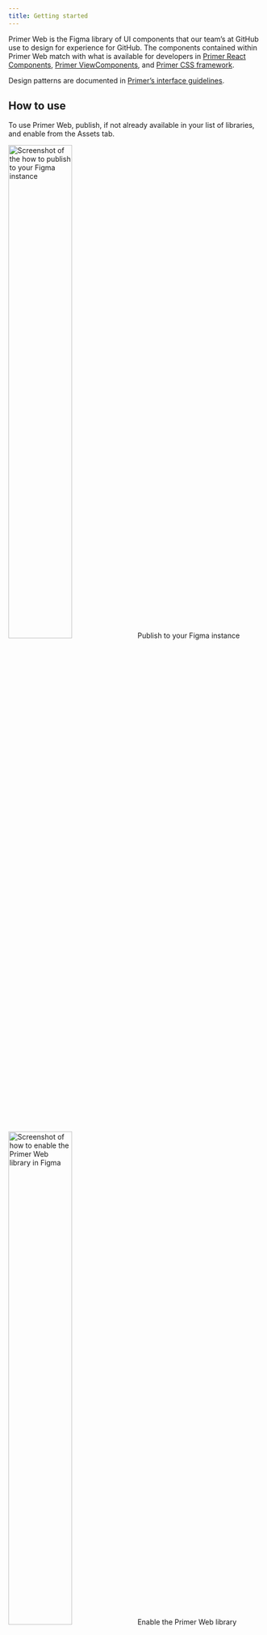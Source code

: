 ```yaml
---
title: Getting started
---
```




Primer Web is the Figma library of UI components that our team’s at GitHub use to design for experience for GitHub. The components contained within Primer Web match with what is available for developers in [Primer React Components](https://primer.style/react/), [Primer ViewComponents](https://primer.style/view-components/), and [Primer CSS framework](https://primer.style/css/).

Design patterns are documented in [Primer’s interface guidelines](https://primer.style/design/).

## How to use

To use Primer Web, publish, if not already available in your list of libraries, and enable from the Assets tab.

<Box display="flex" mb={4} flexDirection="column">
  <Box display="flex" bg="neutral.subtle" paddingTop={4} borderRadius={10} justifyContent="center">
    <img width="50%" alt="Screenshot of the how to publish to your Figma instance" src={publishLib} />
  </Box>
  <Caption>Publish to your Figma instance</Caption>
</Box>

<Box display="flex" mb={4} flexDirection="column">
  <Box display="flex" bg="neutral.subtle" paddingTop={4} borderRadius={10} justifyContent="center">
    <img width="50%" alt="Screenshot of how to enable the Primer Web library in Figma" src={enableLib} />
  </Box>
  <Caption>Enable the Primer Web library</Caption>
</Box>

<Box display="flex" mb={4} flexDirection="column">
  <Box display="flex" bg="neutral.subtle" paddingTop={4} borderRadius={10} justifyContent="center">
    <img
      width="50%"
      alt="Screenshot of how it looks when the Primer Web library is available in Figma"
      src={availableLib}
    />
  </Box>
  <Caption>🎉 Primer Web is now available to use in your work</Caption>
</Box>

## Breaking changes

<Box display="flex" flexDirection={['column', 'column', 'column', 'column', 'row']} sx={{gap: 3}}>
  <Box flex={1}>
    <p>
      Breaking changes involve a component being either fully reconstructed or a change in its properties. To mitigate
      these changes, Primer will release new updated components alongside the legacy components under the same name.
    </p>
    <p>
      Legacy components will have the tag <InlineCode>[DEPRECATED]</InlineCode> added to the component name as well as a
      deprecation notice in the component description.
    </p>
  </Box>
  <Box flex={1.5} display="flex" mb={4} flexDirection="column">
    <Box display="flex" bg="neutral.subtle" paddingY={4} paddingX={3} borderRadius={10} justifyContent="center">
      <img alt="Screenshot of how to mark deprecated components in figma" src={breakingChanges} />
    </Box>
  </Box>
</Box>

## Contributing to Primer Web

Members of GitHub are invited to contribute to Primer Web. When making any additions or changes, please create a branch from Primer Web and name it `@username/changes-being-made`. Example: @mona/add-new-component.

### Authoring components

At GitHub, we have created a set of guidelines that contributors and maintainers can reference when creating and updating components. These guidelines are available to read at our open source repository. [Read the authoring guidelines](https://github.com/primer/figma/blob/main/docs/authoring-components.md)
